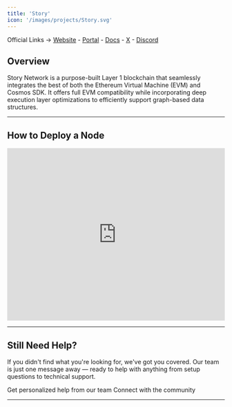 ```yaml
---
title: 'Story'
icon: '/images/projects/Story.svg'
---
```


Official Links → [Website](https://www.story.foundation/) - [Portal](https://staking.story.foundation/) - [Docs](https://docs.story.foundation/introduction) - [X](https://x.com/StoryProtocol) - [Discord](https://discord.gg/storyprotocol)

## Overview

Story Network is a purpose-built Layer 1 blockchain that seamlessly integrates the best of both the Ethereum Virtual Machine (EVM) and Cosmos SDK. It offers full EVM compatibility while incorporating deep execution layer optimizations to efficiently support graph-based data structures.

---
## How to Deploy a Node
<Frame caption="">
  <iframe 
    width="100%" 
    height="400" 
    src="https://www.youtube.com/embed/e7kGNEao8CY?modestbranding=1&rel=0&showinfo=0&controls=1&iv_load_policy=3" 
    title="Story Protocol Validator Node" 
    frameBorder="0" 
    allow="accelerometer; autoplay; clipboard-write; encrypted-media; gyroscope; picture-in-picture" 
    allowFullScreen>
  </iframe>
</Frame>



---

## Still Need Help?

If you didn't find what you're looking for, we've got you covered. Our team is just one message away — ready to help with anything from setup questions to technical support.

<CardGroup cols={2}>
  <Card title="Open Support Ticket" icon="rectangle-stack" href="https://discord.com/channels/1217243890352914552/1220638161407836241">
    Get personalized help from our team
  </Card>
  <Card title="Join Discord" icon="message-circle" href="https://discord.com/invite/JDkD4EaqcZ">
    Connect with the community
  </Card>
</CardGroup>

--- 